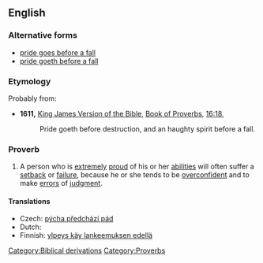 ==English==

===Alternative forms===
* [[pride goes before a fall]]
* [[pride goeth before a fall]]

===Etymology===
Probably from:
* '''1611,''' [[w:King James Version of the Bible|King James Version of the Bible]], [[w:Book of Proverbs|Book of Proverbs]], [[s:Bible (King James)/Proverbs#Chapter 16|16:18]],
*:Pride goeth before destruction, and an haughty spirit before a fall.

===Proverb===
{{infl|en|phrase|head=[[pride]] [[comes]] [[before]] [[a]] [[fall]]}}

# A person who is [[extremely]] [[proud]] of his or her [[ability|abilities]] will often suffer a [[setback]] or [[failure]], because he or she tends to be [[overconfident]] and to make [[error]]s of [[judgment]].

====Translations====
* Czech: [[pýcha předchází pád]]
* Dutch: {{t|nl|hoogmoed komt voor de val}}
* Finnish: [[ylpeys käy lankeemuksen edellä]]

[[Category:Biblical derivations]]
[[Category:Proverbs]]